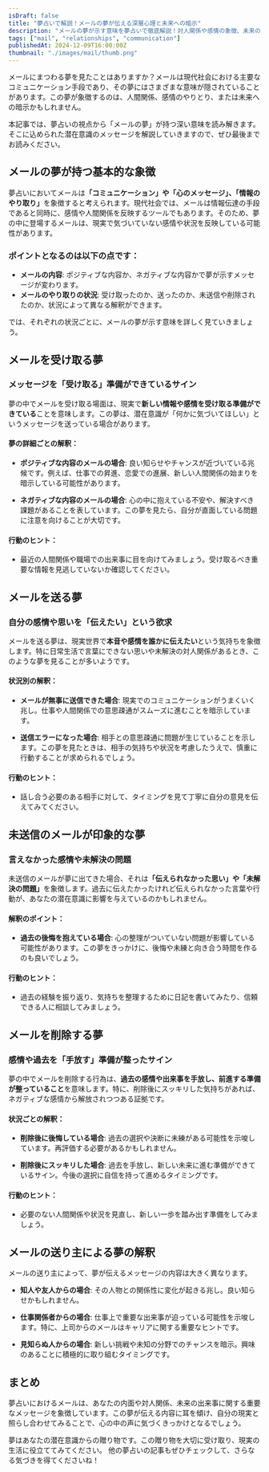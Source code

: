 ```yaml
---
isDraft: false
title: "夢占いで解説！メールの夢が伝える深層心理と未来への暗示"
description: "メールの夢が示す意味を夢占いで徹底解説！対人関係や感情の象徴、未来のメッセージなど、現代社会における象徴性を心理学的視点からも紐解きます。"
tags: ["mail", "relationships", "communication"]
publishedAt: 2024-12-09T16:00:00Z
thumbnail: "./images/mail/thumb.png"
---
```


メールにまつわる夢を見たことはありますか？メールは現代社会における主要なコミュニケーション手段であり、その夢にはさまざまな意味が隠されていることがあります。この夢が象徴するのは、人間関係、感情のやりとり、または未来への暗示かもしれません。

本記事では、夢占いの視点から「メールの夢」が持つ深い意味を読み解きます。そこに込められた潜在意識のメッセージを解説していきますので、ぜひ最後までお読みください。

<TableOfContents />

## メールの夢が持つ基本的な象徴

夢占いにおいてメールは<strong>「コミュニケーション」や「心のメッセージ」、「情報のやり取り」</strong>を象徴すると考えられます。現代社会では、メールは情報伝達の手段であると同時に、感情や人間関係を反映するツールでもあります。そのため、夢の中に登場するメールは、現実で気づいていない感情や状況を反映している可能性があります。

### ポイントとなるのは以下の点です：

- <strong>メールの内容</strong>: ポジティブな内容か、ネガティブな内容かで夢が示すメッセージが変わります。
- <strong>メールのやり取りの状況</strong>:
  受け取ったのか、送ったのか、未送信や削除されたのか、状況によって異なる解釈ができます。

では、それぞれの状況ごとに、メールの夢が示す意味を詳しく見ていきましょう。

## メールを受け取る夢

### メッセージを「受け取る」準備ができているサイン

夢の中でメールを受け取る場面は、現実で<strong>新しい情報や感情を受け取る準備ができている</strong>ことを意味します。この夢は、潜在意識が「何かに気づいてほしい」というメッセージを送っている場合があります。

#### 夢の詳細ごとの解釈：

- <strong>ポジティブな内容のメールの場合</strong>:
  良い知らせやチャンスが近づいている兆候です。例えば、仕事での昇進、恋愛での進展、新しい人間関係の始まりを暗示している可能性があります。

- <strong>ネガティブな内容のメールの場合</strong>:
  心の中に抱えている不安や、解決すべき課題があることを表しています。この夢を見たら、自分が直面している問題に注意を向けることが大切です。

#### 行動のヒント：

- 最近の人間関係や職場での出来事に目を向けてみましょう。受け取るべき重要な情報を見逃していないか確認してください。

## メールを送る夢

### 自分の感情や思いを「伝えたい」という欲求

メールを送る夢は、現実世界で<strong>本音や感情を誰かに伝えたい</strong>という気持ちを象徴します。特に日常生活で言葉にできない思いや未解決の対人関係があるとき、このような夢を見ることが多いようです。

#### 状況別の解釈：

- <strong>メールが無事に送信できた場合</strong>:
  現実でのコミュニケーションがうまくいく兆し。仕事や人間関係での意思疎通がスムーズに進むことを暗示しています。

- <strong>送信エラーになった場合</strong>:
  相手との意思疎通に問題が生じていることを示します。この夢を見たときは、相手の気持ちや状況を考慮したうえで、慎重に行動することが求められるでしょう。

#### 行動のヒント：

- 話し合う必要のある相手に対して、タイミングを見て丁寧に自分の意見を伝えてみてください。

## 未送信のメールが印象的な夢

### 言えなかった感情や未解決の問題

未送信のメールが夢に出てきた場合、それは<strong>「伝えられなかった思い」や「未解決の問題」</strong>を象徴します。過去に伝えたかったけれど伝えられなかった言葉や行動が、あなたの潜在意識に影響を与えているのかもしれません。

#### 解釈のポイント：

- <strong>過去の後悔を抱えている場合</strong>:
  心の整理がついていない問題が影響している可能性があります。この夢をきっかけに、後悔や未練と向き合う時間を作るのも良いでしょう。

#### 行動のヒント：

- 過去の経験を振り返り、気持ちを整理するために日記を書いてみたり、信頼できる人に相談してみましょう。

## メールを削除する夢

### 感情や過去を「手放す」準備が整ったサイン

夢の中でメールを削除する行為は、<strong>過去の感情や出来事を手放し、前進する準備が整っていること</strong>を意味します。特に、削除後にスッキリした気持ちがあれば、ネガティブな感情から解放されつつある証拠です。

#### 状況ごとの解釈：

- <strong>削除後に後悔している場合</strong>:
  過去の選択や決断に未練がある可能性を示唆しています。再評価する必要があるかもしれません。

- <strong>削除後にスッキリした場合</strong>:
  過去を手放し、新しい未来に進む準備ができているサイン。今後の選択に自信を持って進めるタイミングです。

#### 行動のヒント：

- 必要のない人間関係や状況を見直し、新しい一歩を踏み出す準備をしてみましょう。

## メールの送り主による夢の解釈

メールの送り主によって、夢が伝えるメッセージの内容は大きく異なります。

- <strong>知人や友人からの場合</strong>: その人物との関係性に変化が起きる兆し。良い知らせかもしれません。

- <strong>仕事関係者からの場合</strong>:
  仕事上で重要な出来事が迫っている可能性を示唆します。特に、上司からのメールはキャリアに関する重要なヒントです。

- <strong>見知らぬ人からの場合</strong>:
  新しい挑戦や未知の分野でのチャンスを暗示。興味のあることに積極的に取り組むタイミングです。

## まとめ

夢占いにおけるメールは、あなたの内面や対人関係、未来の出来事に関する重要なメッセージを象徴しています。この夢が伝える内容に耳を傾け、自分の現実と照らし合わせてみることで、心の中の声に気づくきっかけとなるでしょう。

夢はあなたの潜在意識からの贈り物です。この贈り物を大切に受け取り、現実の生活に役立ててみてください。
他の夢占いの記事もぜひチェックして、さらなる気づきを得てくださいね！
